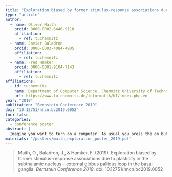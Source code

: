 ```yaml
---
title: "Exploration biased by former stimulus-response associations due to plasticity in the subthalamic nucleus – external globus pallidus loop in the basal ganglia"
type: "article"
author:
  - name: Oliver Maith
    orcid: 0000-0002-6446-9110
    affiliation:
      - ref: tuchemnitz
  - name: Javier Baladron
    orcid: 0000-0003-4084-4905
    affiliation:
      - ref: tuchemnitz
  - name: Fred Hamker
    orcid: 0000-0001-9104-7143
    affiliation:
      - ref: tuchemnitz
affiliations:
  - id: tuchemnitz
    name: Department of Computer Science, Chemnitz University of Technology, Chemnitz, Germany
    url: https://www.tu-chemnitz.de/informatik/KI/index.php.en
year: "2019"
publication: "Bernstein Conference 2019"
doi: "10.12751/nncn.bc2019.0052"
toc: false
categories:
  - conference poster
abstract: |
  Imagine you want to turn on a computer. As usual you press the on button, but unexpectedly the computer doesn’t start. You may look immediately at the power strip instead of opening the computer to see if all cables are properly seated. Testing well known alternative solutions before others is often effectively and time-saving. In a recent computational study, it was shown that the subthalamic nucleus (STN) – external globus pallidus (GPe) loop in the basal ganglia could play an important role for this cognitive ability [1]. Depending on how the connections in the STN-GPe loop were defined, the loop could bias exploratory decisions, which occur after the learned action isn’t rewarded anymore. The authors hypothesized that these actions could be promising alternatives, such as former rewarded actions. Here we introduce a possible mechanism by which such connectivity patterns in the STN-GPe loop can be learned from former experiences. We took the computational spiking basal ganglia model from the above-mentioned study and implemented a plastic connection from the STN neurons to the GPe neurons. The implemented learning rule consists of a LTP part and a LTD part. The LTP part increases the weights when the postsynaptic neuron activity is below average, and the LTD part decreases the weights when the presynaptic activity is above average. This simple plasticity mechanism leads to a stronger facilitation of previously rewarded actions in future exploration periods. We let the model perform several stimulus-response tasks, in which the rewarded action changed for multiple times. The model learned repeatedly to choose the new rewarded action. In the different tasks we varied how often certain actions become the rewarded action and how long they remain the rewarded action. The results show a significant change in the exploration behavior over time for the model with the plastic STN-GPe connection compared to the model with a fixed STN-GPe connection. The more often actions have been rewarded in the past, the more likely they are to be explored after a rule change and a faster behavioral switch is achieved. Also, the response times of action selections during the exploration periods change due to the plastic STN-GPe connection. Response times decrease for exploration of former rewarded actions and increase for actions that rarely or never have been rewarded.
materials: "/posters/maith_exploration_poster_2019.pdf"
---
```


> Maith, O., Baladron, J., & Hamker, F. (2019). Exploration biased by former stimulus-response associations due to plasticity in the subthalamic nucleus – external globus pallidus loop in the basal ganglia. *Bernstein Conference 2019*. doi: 10.12751/nncn.bc2019.0052 